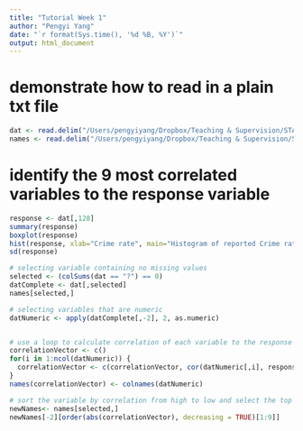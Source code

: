 ```yaml
---
title: "Tutorial Week 1"
author: "Pengyi Yang"
date: "`r format(Sys.time(), '%d %B, %Y')`"
output: html_document
---
```



# demonstrate how to read in a plain txt file
```r
dat <- read.delim("/Users/pengyiyang/Dropbox/Teaching & Supervision/STAT500X/STAT5003_PY/Week 1/communities.data", sep=",", header = FALSE);
names <- read.delim("/Users/pengyiyang/Dropbox/Teaching & Supervision/STAT500X/STAT5003_PY/Week 1/communities.names", head=FALSE)
```

# identify the 9 most correlated variables to the response variable
```r
response <- dat[,128]
summary(response)
boxplot(response)
hist(response, xlab="Crime rate", main="Histogram of reported Crime rate")
sd(response)

# selecting variable containing no missing values
selected <- (colSums(dat == "?") == 0)
datComplete <- dat[,selected]
names[selected,]

# selecting variables that are numeric
datNumeric <- apply(datComplete[,-2], 2, as.numeric)


# use a loop to calculate correlation of each variable to the response variable
correlationVector <- c()
for(i in 1:ncol(datNumeric)) {
  correlationVector <- c(correlationVector, cor(datNumeric[,i], response))
}
names(correlationVector) <- colnames(datNumeric)

# sort the variable by correlation from high to low and select the top 9
newNames<- names[selected,]
newNames[-2][order(abs(correlationVector), decreasing = TRUE)[1:9]]
```





